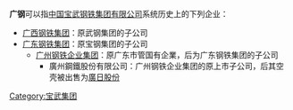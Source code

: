 '''广钢'''可以指[[中国宝武钢铁集团有限公司|中国宝武钢铁集团有限公司]]系统历史上的下列企业：
* [[广西钢铁集团|广西钢铁集团]]：原武钢集团的子公司
* [[广东钢铁集团|广东钢铁集团]]：原宝钢集团的子公司
** [[广州钢铁企业集团|广州钢铁企业集团]]：原广东市管国有企業，后为广东钢铁集团的子公司
*** 廣州鋼鐵股份有限公司：广州钢铁企业集团的原上市子公司，后其空壳被出售为[[廣日股份|廣日股份]]

{{Disambig |cat = 二字组织机构消歧义}}

[[Category:宝武集团|Category:宝武集团]]